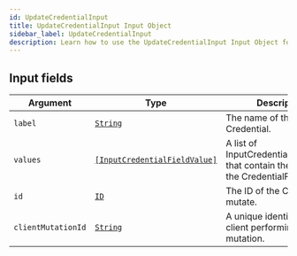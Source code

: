 ```yaml
---
id: UpdateCredentialInput
title: UpdateCredentialInput Input Object
sidebar_label: UpdateCredentialInput
description: Learn how to use the UpdateCredentialInput Input Object for Builder's API.
---
```


## Input fields

| Argument           | Type                                                                                   | Description                                                                            |
| ------------------ | -------------------------------------------------------------------------------------- | -------------------------------------------------------------------------------------- |
| `label`            | [`String`](/self-managed/composer/builder/api/schema/scalar/String.mdx)                                               | The name of the Credential.                                                            |
| `values`           | [`[InputCredentialFieldValue]`](/self-managed/composer/builder/api/schema/input_object/InputCredentialFieldValue.mdx) | A list of InputCredentialFieldValues that contain the values for the CredentialFields. |
| `id`               | [`ID`](/self-managed/composer/builder/api/schema/scalar/ID.mdx)                                                       | The ID of the Credential to mutate.                                                    |
| `clientMutationId` | [`String`](/self-managed/composer/builder/api/schema/scalar/String.mdx)                                               | A unique identifier for the client performing the mutation.                            |
